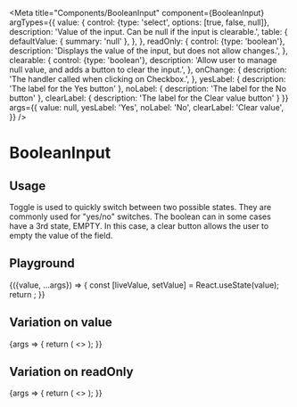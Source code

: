 
<Meta
  title="Components/BooleanInput"
  component={BooleanInput}
  argTypes={{
    value: {
      control: {type: 'select', options: [true, false, null]},
      description: 'Value of the input. Can be null if the input is clearable.',
      table: {
        defaultValue: { summary: 'null' },
      },
    },
    readOnly: {
      control: {type: 'boolean'},
      description: 'Displays the value of the input, but does not allow changes.',
    },
    clearable: {
      control: {type: 'boolean'},
      description: 'Allow user to manage null value, and adds a button to clear the input.',
    },
    onChange: {
      description: 'The handler called when clicking on Checkbox.',
    },
    yesLabel: {
      description: 'The label for the Yes button'
    },
    noLabel: {
      description: 'The label for the No button'
    },
    clearLabel: {
      description: 'The label for the Clear value button'
    }
  }}
  args={{
    value: null,
    yesLabel: 'Yes',
    noLabel: 'No',
    clearLabel: 'Clear value',
  }}
/>

# BooleanInput

## Usage

Toggle is used to quickly switch between two possible states. They are commonly used for "yes/no" switches.
The boolean can in some cases have a 3rd state, EMPTY. In this case, a clear button allows the user to empty the value of the field.

## Playground

<Canvas>
  <Story name="Standard">
    {({value, ...args}) => {
      const [liveValue, setValue] = React.useState(value);
      return <BooleanInput
        value={liveValue}
        onChange={setValue}
        {...args}
      />;
    }}
  </Story>
</Canvas>

<ArgsTable story="Standard" />

## Variation on value


<Canvas>
  <Story name="Value">
    {args => {
      return (
        <>
          <BooleanInput {...args}/>
          <BooleanInput {...args} value={true} clearable={true}/>
          <BooleanInput {...args} value={false} clearable={true}/>
        </>
      );
    }}
  </Story>
</Canvas>

## Variation on readOnly

<Canvas>
  <Story name="Readonly">
    {args => {
      return (
        <>
          <BooleanInput {...args} value={null} readOnly={true}/>
          <BooleanInput {...args} value={true} readOnly={true}/>
          <BooleanInput {...args} value={false} readOnly={true}/>
        </>
      );
    }}
  </Story>
</Canvas>
